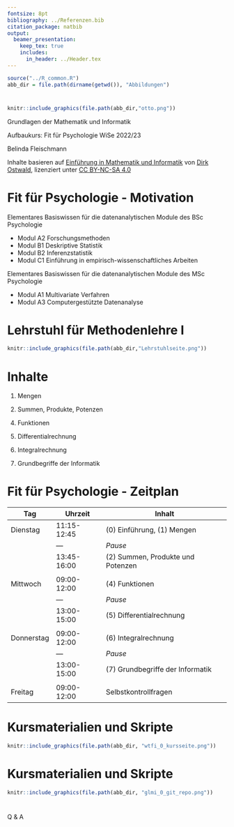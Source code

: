 ```yaml
---
fontsize: 8pt
bibliography: ../Referenzen.bib
citation_package: natbib
output:
  beamer_presentation:
    keep_tex: true
    includes:
      in_header: ../Header.tex
---
```



```r
source("../R_common.R")
abb_dir = file.path(dirname(getwd()), "Abbildungen")
```

#  {.plain}
\center
```r
knitr::include_graphics(file.path(abb_dir,"otto.png"))
```

\vspace{2mm}

\huge
Grundlagen der Mathematik und Informatik
\vspace{6mm}

\Large
Aufbaukurs: Fit für Psychologie WiSe 2022/23

\vspace{12mm}
\normalsize
Belinda Fleischmann

\vspace{3mm}
\scriptsize
Inhalte basieren auf [Einführung in Mathematik und Informatik](https://www.ipsy.ovgu.de/Institut/Abteilungen+des+Institutes/Methodenlehre+I+_+Experimentelle+und+Neurowissenschaftliche+Psychologie/Lehre/Wintersemester+2022/Grundlagen+der+Mathematik+und+Informatik.html) von [Dirk Ostwald](https://www.ipsy.ovgu.de/Institut/Abteilungen+des+Institutes/Methodenlehre+I+_+Experimentelle+und+Neurowissenschaftliche+Psychologie/Team/Dirk+Ostwald.html), lizenziert unter [CC BY-NC-SA 4.0](https://creativecommons.org/licenses/by-sa/4.0/deed.de)


#  {.plain}

\vfill
\center
\huge
\textcolor{black}{(0) Einführung}
\vfill



# Fit für Psychologie - Motivation
\setstretch{1.7}

Elementares Basiswissen für die datenanalytischen Module des BSc Psychologie

\small
* Modul A2 Forschungsmethoden
* Modul B1 Deskriptive Statistik
* Modul B2 Inferenzstatistik
* Modul C1 Einführung in empirisch-wissenschaftliches Arbeiten


\normalsize
Elementares Basiswissen für die datenanalytischen Module des MSc Psychologie

\small
* Modul A1 Multivariate Verfahren
* Modul A3 Computergestützte Datenanalyse



# Lehrstuhl für Methodenlehre I
\setstretch{1.7}

[\textcolor{blue}{Webseite des Lehrstuhls (Lehre, Forschung, Team)}](https://www.ipsy.ovgu.de/methodenlehre_I-path-980,1404.html)

\vspace{3mm}

```r
knitr::include_graphics(file.path(abb_dir,"Lehrstuhlseite.png"))
```




# Inhalte
\setstretch{2}
\large
\vfill

(1) Mengen

(2) Summen, Produkte, Potenzen

\textcolor{gray}{(3) Folgen, Reihen, Grenzwerte}

(4) Funktionen

(5) Differentialrechnung

(6) Integralrechnung

(7) Grundbegriffe der Informatik
\vfill


# Fit für Psychologie - Zeitplan

\vspace{12mm}

\small

| Tag           | Uhrzeit           | Inhalt                           |
| ------------- |------------------ | -----                            |
| Dienstag      | 11:15-12:45       | (0) Einführung, (1) Mengen       |
|               | ---               |   *Pause*                        |
|               | 13:45-16:00       | (2) Summen, Produkte und Potenzen|
|               |                   |                                  |
| Mittwoch      | 09:00-12:00       | (4) Funktionen                   |
|               | ---               |   *Pause*                        |
|               | 13:00-15:00       | (5) Differentialrechnung      |
|               |                   |                                  |
| Donnerstag    | 09:00-12:00       | (6) Integralrechnung             |
|               | ---               |   *Pause*                        |
|               | 13:00-15:00       | (7) Grundbegriffe der Informatik |
|               |                   |                                  |
| Freitag       | 09:00-12:00       | Selbstkontrollfragen             |



# Kursmaterialien und Skripte

[\textcolor{blue}{Webseite des Kurses (Folien, Videos)}](https://www.ipsy.ovgu.de/Institut/Abteilungen+des+Institutes/Methodenlehre+I+_+Experimentelle+und+Neurowissenschaftliche+Psychologie/Lehre/Wintersemester+2023/Wahrscheinlichkeitstheorie+und+Frequentistische+Inferenz.html)

\vspace{5mm}

```r
knitr::include_graphics(file.path(abb_dir, "wtfi_0_kursseite.png"))
```




# Kursmaterialien und Skripte

[\textcolor{blue}{git-repository des Kurses (Folien, RMarkdown Codes)}](https://github.com/belindamef/WTFI-tut-23)

\vspace{5mm}

```r
knitr::include_graphics(file.path(abb_dir, "glmi_0_git_repo.png"))
```





#  {.plain}
\vfill
\center
\huge
Q & A
\vfill
